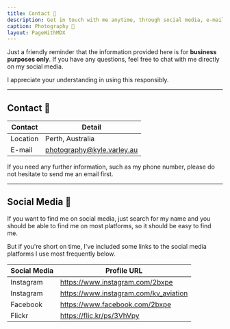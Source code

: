 ```yaml
---
title: Contact 📲
description: Get in touch with me anytime, through social media, e-mail, or phone number.
caption: Photography 📸
layout: PageWithMDX
---
```


Just a friendly reminder that the information provided here is for **business purposes only**. If you have any questions, feel free to chat with me directly on my social media.

I appreciate your understanding in using this responsibly.

---

## Contact 📩

| Contact | Detail             |
| ------- | ------------------ |
| Location| Perth, Australia |
| E-mail  | photography@kyle.varley.au  |

If you need any further information, such as my phone number, please do not hesitate to send me an email first.

---

## Social Media 🤳

If you want to find me on social media, just search for my name and you should be able to find me on most platforms, so it should be easy to find me.

But if you're short on time, I've included some links to the social media platforms I use most frequently below.

| Social Media | Profile URL                              |
| ------------ | -------------------------------          |
| Instagram    | https://www.instagram.com/2bxpe          |
| Instagram    | https://www.instagram.com/kv_aviation    |
| Facebook     | https://www.facebook.com/2bxpe           |
| Flickr       | https://flic.kr/ps/3VhVpy                |